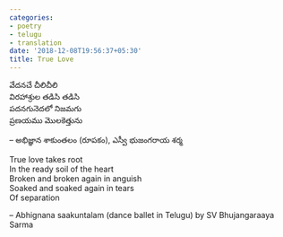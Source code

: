 ```yaml
---
categories:
- poetry
- telugu
- translation
date: '2018-12-08T19:56:37+05:30'
title: True Love
---
```


వేదనచే చీలిచీలి<br>
 విరహాశ్రుల తడిసి తడిసి<br>
 పదనగునెదలో నిజమగు<br>
 ప్రణయము మొలకెత్తును

 – అభిజ్ఞాన శాకుంతలం (రూపకం), ఎస్వీ భుజంగరాయ శర్మ

 True love takes root<br>
 In the ready soil of the heart<br>
 Broken and broken again in anguish<br>
 Soaked and soaked again in tears<br>
 Of separation

 – Abhignana saakuntalam (dance ballet in Telugu) by SV Bhujangaraaya Sarma

<!--
post-639
https://venugvgk.wordpress.com/2018/12/08/true-love/
-->

